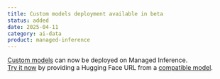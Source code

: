 ```yaml
---
title: Custom models deployment available in beta
status: added
date: 2025-04-11
category: ai-data
product: managed-inference
---
```


[Custom models](https://www.scaleway.com/en/docs/managed-inference/reference-content/supported-models/#custom-models) can now be deployed on Managed Inference.  
[Try it now](https://account.scaleway.com/?service=elementsinference/models/import) by providing a Hugging Face URL from a [compatible model](https://www.scaleway.com/en/docs/managed-inference/reference-content/supported-models/#custom-models). 


